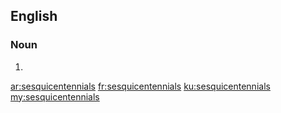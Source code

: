 ==English==

===Noun===
{{head|en|plural}}

# {{plural of|sesquicentennial|lang=en}}

[[ar:sesquicentennials]]
[[fr:sesquicentennials]]
[[ku:sesquicentennials]]
[[my:sesquicentennials]]